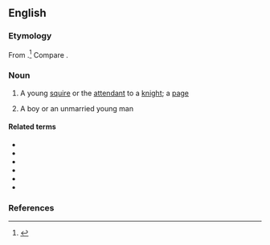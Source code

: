 ==English==

===Etymology===
From {{bor|en|it|donzello}}.<ref>{{R:OED Online|id=56787}}</ref> Compare {{m|en|donzella}}.

===Noun===
{{en-noun}}

# {{lb|en|obsolete}} A young [[squire]] or the [[attendant]] to a [[knight]]; a [[page]]
# A boy or an unmarried young man

====Related terms====
* {{l|en|dom}}
* {{l|en|domine}}
* {{l|en|dominie}}
* {{l|en|dominus}}
* {{l|en|don}}
* {{l|en|donzella}}

===References===
<references />

{{c|en|Feudalism|Occupations|Children|Male people}}